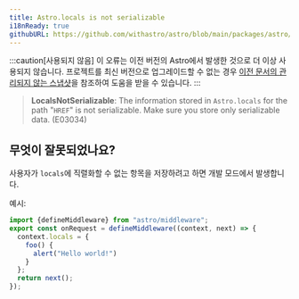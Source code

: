 ```yaml
---
title: Astro.locals is not serializable
i18nReady: true
githubURL: https://github.com/withastro/astro/blob/main/packages/astro/src/core/errors/errors-data.ts
---
```


:::caution[사용되지 않음]
이 오류는 이전 버전의 Astro에서 발생한 것으로 더 이상 사용되지 않습니다. 프로젝트를 최신 버전으로 업그레이드할 수 없는 경우 [이전 문서의 관리되지 않는 스냅샷](/ko/upgrade-astro/#이전-문서-관리되지-않음)을 참조하여 도움을 받을 수 있습니다.
:::

> **LocalsNotSerializable**: The information stored in `Astro.locals` for the path "`HREF`" is not serializable. Make sure you store only serializable data. (E03034)

## 무엇이 잘못되었나요?

사용자가 `locals`에 직렬화할 수 없는 항목을 저장하려고 하면 개발 모드에서 발생합니다.

예시:
```ts
import {defineMiddleware} from "astro/middleware";
export const onRequest = defineMiddleware((context, next) => {
  context.locals = {
    foo() {
      alert("Hello world!")
    }
  };
  return next();
});
```